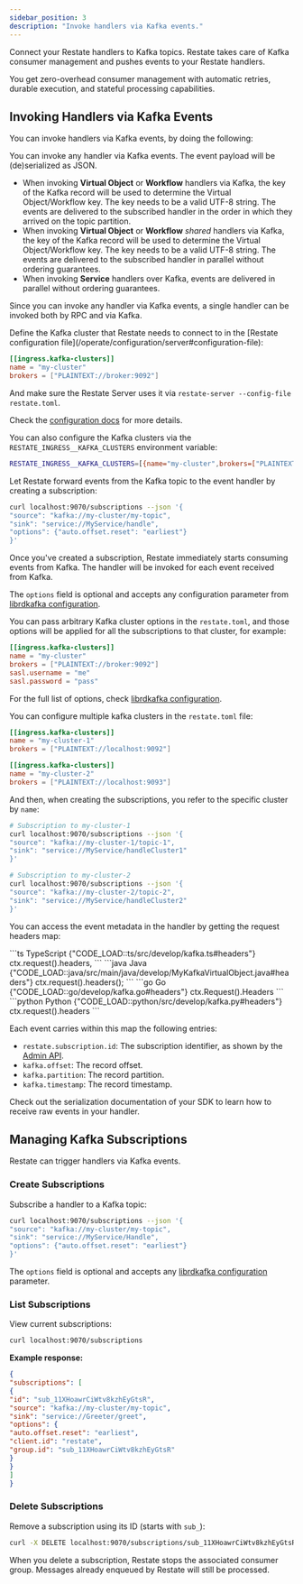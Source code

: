 ```yaml
---
sidebar_position: 3
description: "Invoke handlers via Kafka events."
---
```


Connect your Restate handlers to Kafka topics.
Restate takes care of Kafka consumer management and pushes events to your Restate handlers.

You get zero-overhead consumer management with automatic retries, durable execution, and stateful processing capabilities.

## Invoking Handlers via Kafka Events

You can invoke handlers via Kafka events, by doing the following:

<Steps>

<Step title="Develop and register an event handler">

You can invoke any handler via Kafka events.
The event payload will be (de)serialized as JSON.

- When invoking **Virtual Object** or **Workflow** handlers via Kafka, the key of the Kafka record will be used to determine the Virtual Object/Workflow key.
The key needs to be a valid UTF-8 string.
The events are delivered to the subscribed handler in the order in which they arrived on the topic partition.
- When invoking **Virtual Object** or **Workflow** _shared_ handlers via Kafka, the key of the Kafka record will be used to determine the Virtual Object/Workflow key.
The key needs to be a valid UTF-8 string.
The events are delivered to the subscribed handler in parallel without ordering guarantees.
- When invoking **Service** handlers over Kafka, events are delivered in parallel without ordering guarantees.

Since you can invoke any handler via Kafka events, a single handler can be invoked both by RPC and via Kafka.

</Step>

<Step title="Configure Restate to connect to a Kafka cluster">
Define the Kafka cluster that Restate needs to connect to in the [Restate configuration file](/operate/configuration/server#configuration-file):

```toml restate.toml
[[ingress.kafka-clusters]]
name = "my-cluster"
brokers = ["PLAINTEXT://broker:9092"]
```

And make sure the Restate Server uses it via `restate-server --config-file restate.toml`.

Check the [configuration docs](/operate/configuration/server) for more details.

<Accordion title="Configuring Kafka clusters via environment variables">

You can also configure the Kafka clusters via the `RESTATE_INGRESS__KAFKA_CLUSTERS` environment variable:

```bash
RESTATE_INGRESS__KAFKA_CLUSTERS=[{name="my-cluster",brokers=["PLAINTEXT://broker:9092"]}]
```
</Accordion>
</Step>
<Step title="Register the service you want to invoke."/>

<Step title="Subscribe the event handler to the Kafka topic">
Let Restate forward events from the Kafka topic to the event handler by creating a subscription:

```bash
curl localhost:9070/subscriptions --json '{
"source": "kafka://my-cluster/my-topic",
"sink": "service://MyService/handle",
"options": {"auto.offset.reset": "earliest"}
}'
```

Once you've created a subscription, Restate immediately starts consuming events from Kafka.
The handler will be invoked for each event received from Kafka.

The `options` field is optional and accepts any configuration parameter from [librdkafka configuration](https://github.com/confluentinc/librdkafka/blob/master/CONFIGURATION.md).

</Step>
</Steps>

<AccordionGroup>
<Accordion title="Kafka connection configuration">

You can pass arbitrary Kafka cluster options in the `restate.toml`, and those options will be applied for all the subscriptions to that cluster, for example:

```toml restate.toml
[[ingress.kafka-clusters]]
name = "my-cluster"
brokers = ["PLAINTEXT://broker:9092"]
sasl.username = "me"
sasl.password = "pass"
```

For the full list of options, check [librdkafka configuration](https://github.com/confluentinc/librdkafka/blob/master/CONFIGURATION.md).
</Accordion>

<Accordion title="Multiple Kafka clusters support">

You can configure multiple kafka clusters in the `restate.toml` file:

```toml restate.toml
[[ingress.kafka-clusters]]
name = "my-cluster-1"
brokers = ["PLAINTEXT://localhost:9092"]

[[ingress.kafka-clusters]]
name = "my-cluster-2"
brokers = ["PLAINTEXT://localhost:9093"]
```

And then, when creating the subscriptions, you refer to the specific cluster by `name`:

```bash
# Subscription to my-cluster-1
curl localhost:9070/subscriptions --json '{
"source": "kafka://my-cluster-1/topic-1",
"sink": "service://MyService/handleCluster1"
}'

# Subscription to my-cluster-2
curl localhost:9070/subscriptions --json '{
"source": "kafka://my-cluster-2/topic-2",
"sink": "service://MyService/handleCluster2"
}'
```
</Accordion>

<Accordion title="Event metadata">

You can access the event metadata in the handler by getting the request headers map:

<CodeGroup>
```ts TypeScript {"CODE_LOAD::ts/src/develop/kafka.ts#headers"} 
ctx.request().headers,
```
```java Java {"CODE_LOAD::java/src/main/java/develop/MyKafkaVirtualObject.java#headers"} 
ctx.request().headers();
```
```go Go {"CODE_LOAD::go/develop/kafka.go#headers"} 
ctx.Request().Headers
```
```python Python {"CODE_LOAD::python/src/develop/kafka.py#headers"} 
ctx.request().headers
```
</CodeGroup>

Each event carries within this map the following entries:

* `restate.subscription.id`: The subscription identifier, as shown by the [Admin API](/category/admin-api).
* `kafka.offset`: The record offset.
* `kafka.partition`: The record partition.
* `kafka.timestamp`: The record timestamp.

</Accordion>
<Accordion title="Raw event support">
Check out the serialization documentation of your SDK to learn how to receive raw events in your handler.
</Accordion>
</AccordionGroup>

## Managing Kafka Subscriptions

Restate can trigger handlers via Kafka events.

### Create Subscriptions

Subscribe a handler to a Kafka topic:

```bash
curl localhost:9070/subscriptions --json '{
"source": "kafka://my-cluster/my-topic",
"sink": "service://MyService/Handle",
"options": {"auto.offset.reset": "earliest"}
}'
```

The `options` field is optional and accepts any [librdkafka configuration](https://github.com/confluentinc/librdkafka/blob/master/CONFIGURATION.md) parameter.

### List Subscriptions

View current subscriptions:

```bash
curl localhost:9070/subscriptions
```

**Example response:**
```json
{
"subscriptions": [
{
"id": "sub_11XHoawrCiWtv8kzhEyGtsR",
"source": "kafka://my-cluster/my-topic",
"sink": "service://Greeter/greet",
"options": {
"auto.offset.reset": "earliest",
"client.id": "restate",
"group.id": "sub_11XHoawrCiWtv8kzhEyGtsR"
}
}
]
}
```

### Delete Subscriptions

Remove a subscription using its ID (starts with `sub_`):

```bash
curl -X DELETE localhost:9070/subscriptions/sub_11XHoawrCiWtv8kzhEyGtsR
```

When you delete a subscription, Restate stops the associated consumer group. Messages already enqueued by Restate will still be processed.

